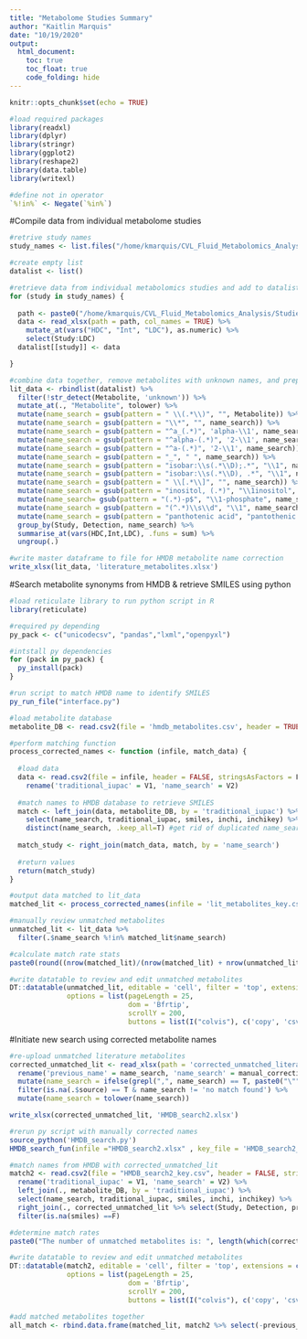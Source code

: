 ```yaml
---
title: "Metabolome Studies Summary"
author: "Kaitlin Marquis"
date: "10/19/2020"
output: 
  html_document:
    toc: true
    toc_float: true
    code_folding: hide
---
```


```r
knitr::opts_chunk$set(echo = TRUE)

#load required packages
library(readxl)
library(dplyr)
library(stringr)
library(ggplot2)
library(reshape2)
library(data.table)
library(writexl)

#define not in operator
`%!in%` <- Negate(`%in%`)
```

#Compile data from individual metabolome studies
```r

#retrive study names
study_names <- list.files("/home/kmarquis/CVL_Fluid_Metabolomics_Analysis/Studies")

#create empty list
datalist <- list()

#retrieve data from individual metabolomics studies and add to datalist
for (study in study_names) {
  
  path <- paste0("/home/kmarquis/CVL_Fluid_Metabolomics_Analysis/Studies/", study, "/", study, "_data_summary.xlsx")
  data <- read_xlsx(path = path, col_names = TRUE) %>%
    mutate_at(vars("HDC", "Int", "LDC"), as.numeric) %>%
    select(Study:LDC)
  datalist[[study]] <- data

}

#combine data together, remove metabolites with unknown names, and prepare rules for search
lit_data <- rbindlist(datalist) %>%
  filter(!str_detect(Metabolite, 'unknown')) %>%
  mutate_at(., "Metabolite", tolower) %>%
  mutate(name_search = gsub(pattern = " \\(.*\\)", "", Metabolite)) %>%
  mutate(name_search = gsub(pattern = "\\*", "", name_search)) %>%
  mutate(name_search = gsub(pattern = "^a_(.*)", 'alpha-\\1', name_search)) %>%
  mutate(name_search = gsub(pattern = "^alpha-(.*)", '2-\\1', name_search)) %>%
  mutate(name_search = gsub(pattern = "^a-(.*)", '2-\\1', name_search)) %>%
  mutate(name_search = gsub(pattern = "_", " ", name_search)) %>%
  mutate(name_search = gsub(pattern = "isobar:\\s(.*\\D);.*", "\\1", name_search)) %>%
  mutate(name_search = gsub(pattern = "isobar:\\s(.*\\D), .*", "\\1", name_search)) %>%
  mutate(name_search = gsub(pattern = " \\[.*\\]", "", name_search)) %>%
  mutate(name_search = gsub(pattern = "inositol, (.*)", "\\1inositol", name_search)) %>%
  mutate(name_search= gsub(pattern = "(.*)-p$", "\\1-phosphate", name_search)) %>%
  mutate(name_search = gsub(pattern = "(^.*)\\s\\d", "\\1", name_search)) %>%
  mutate(name_search = gsub(pattern = "panthotenic acid", "pantothenic acid", name_search)) %>%
  group_by(Study, Detection, name_search) %>% 
  summarise_at(vars(HDC,Int,LDC), .funs = sum) %>% 
  ungroup(.)

#write master dataframe to file for HMDB metabolite name correction
write_xlsx(lit_data, 'literature_metabolites.xlsx')
```

#Search metabolite synonyms from HMDB & retrieve SMILES using python
```r

#load reticulate library to run python script in R
library(reticulate)

#required py depending
py_pack <- c("unicodecsv", "pandas","lxml","openpyxl")

#intstall py dependencies
for (pack in py_pack) {
  py_install(pack)
}

#run script to match HMDB name to identify SMILES
py_run_file("interface.py")

#load metabolite database 
metabolite_DB <- read.csv2(file = 'hmdb_metabolites.csv', header = TRUE, stringsAsFactors = F, sep = ",")

#perform matching function 
process_corrected_names <- function (infile, match_data) {
  
  #load data
  data <- read.csv2(file = infile, header = FALSE, stringsAsFactors = F, sep = ",") %>%
    rename('traditional_iupac' = V1, 'name_search' = V2)
    
  #match names to HMDB database to retrieve SMILES
  match <- left_join(data, metabolite_DB, by = 'traditional_iupac') %>%
    select(name_search, traditional_iupac, smiles, inchi, inchikey) %>%
    distinct(name_search, .keep_all=T) #get rid of duplicated name_search
  
  match_study <- right_join(match_data, match, by = 'name_search') 
  
  #return values
  return(match_study)
}

#output data matched to lit_data
matched_lit <- process_corrected_names(infile = 'lit_metabolites_key.csv', match_data = lit_data) #file name from interface py output

#manually review unmatched metabolites
unmatched_lit <- lit_data %>%
  filter(.$name_search %!in% matched_lit$name_search)

#calculate match rate stats
paste0(round((nrow(matched_lit)/(nrow(matched_lit) + nrow(unmatched_lit)))*100, 2), ' % of metabolites matched to HMDB SMILES.')

#write datatable to review and edit unmatched metabolites
DT::datatable(unmatched_lit, editable = 'cell', filter = 'top', extensions = c("Buttons","Scroller"),
              options = list(pageLength = 25,
                             dom = 'Bfrtip',
                             scrollY = 200,
                             buttons = list(I("colvis"), c('copy', 'csv','excel'))))
```


#Initiate new search using corrected metabolite names
```r

#re-upload unmatched literature metabolites
corrected_unmatched_lit <- read_xlsx(path = 'corrected_unmatched_literature_metabolites.xlsx') %>%
  rename('previous_name' = name_search, 'name_search' = manual_correction) %>%
  mutate(name_search = ifelse(grepl(",", name_search) == T, paste0("\"", name_search, "\""), name_search)) %>%
  filter(is.na(.$source) == T & name_search != 'no match found') %>%
  mutate(name_search = tolower(name_search))

write_xlsx(corrected_unmatched_lit, 'HMDB_search2.xlsx')

#rerun py script with manually corrected names
source_python('HMDB_search.py')
HMDB_search_fun(infile ="HMDB_search2.xlsx" , key_file = 'HMDB_search2_key.csv')

#match names from HMDB with corrected_unmatched_lit
match2 <- read.csv2(file = "HMDB_search2_key.csv", header = FALSE, stringsAsFactors = F, sep = ",") %>%
  rename('traditional_iupac' = V1, 'name_search' = V2) %>%
  left_join(., metabolite_DB, by = 'traditional_iupac') %>%
  select(name_search, traditional_iupac, smiles, inchi, inchikey) %>%
  right_join(., corrected_unmatched_lit %>% select(Study, Detection, previous_name, name_search, HDC, LDC, Int)) %>%
  filter(is.na(smiles) ==F)

#determine match rates
paste0("The number of unmatched metabolites is: ", length(which(corrected_unmatched_lit$previous_name %!in% match2$previous_name) == T))

#write datatable to review and edit unmatched metabolites
DT::datatable(match2, editable = 'cell', filter = 'top', extensions = c("Buttons","Scroller"),
              options = list(pageLength = 25,
                             dom = 'Bfrtip',
                             scrollY = 200,
                             buttons = list(I("colvis"), c('copy', 'csv','excel'))))

#add matched metabolites together
all_match <- rbind.data.frame(matched_lit, match2 %>% select(-previous_name))

```
